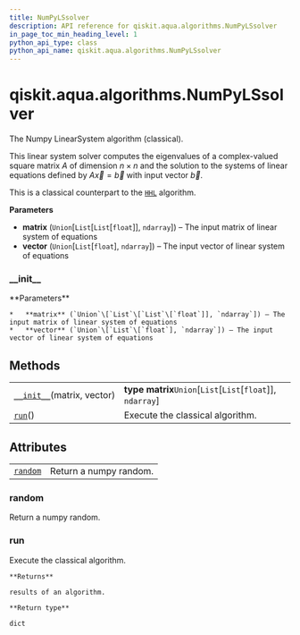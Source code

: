 ```yaml
---
title: NumPyLSsolver
description: API reference for qiskit.aqua.algorithms.NumPyLSsolver
in_page_toc_min_heading_level: 1
python_api_type: class
python_api_name: qiskit.aqua.algorithms.NumPyLSsolver
---
```


# qiskit.aqua.algorithms.NumPyLSsolver

<Class id="qiskit.aqua.algorithms.NumPyLSsolver" isDedicatedPage={true} github="https://github.com/qiskit-community/qiskit-aqua/tree/stable/0.9/qiskit/aqua/algorithms/linear_solvers/numpy_ls_solver.py" signature="NumPyLSsolver(matrix, vector)">
  The Numpy LinearSystem algorithm (classical).

  This linear system solver computes the eigenvalues of a complex-valued square matrix $A$ of dimension $n \times n$ and the solution to the systems of linear equations defined by $A\overrightarrow{x}=\overrightarrow{b}$ with input vector $\overrightarrow{b}$.

  This is a classical counterpart to the [`HHL`](qiskit.aqua.algorithms.HHL "qiskit.aqua.algorithms.HHL") algorithm.

  **Parameters**

  *   **matrix** (`Union`\[`List`\[`List`\[`float`]], `ndarray`]) – The input matrix of linear system of equations
  *   **vector** (`Union`\[`List`\[`float`], `ndarray`]) – The input vector of linear system of equations

  ### \_\_init\_\_

  <Function id="qiskit.aqua.algorithms.NumPyLSsolver.__init__" signature="__init__(matrix, vector)">
    **Parameters**

    *   **matrix** (`Union`\[`List`\[`List`\[`float`]], `ndarray`]) – The input matrix of linear system of equations
    *   **vector** (`Union`\[`List`\[`float`], `ndarray`]) – The input vector of linear system of equations
  </Function>

  ## Methods

  |                                                                                                                              |                                                               |
  | ---------------------------------------------------------------------------------------------------------------------------- | ------------------------------------------------------------- |
  | [`__init__`](#qiskit.aqua.algorithms.NumPyLSsolver.__init__ "qiskit.aqua.algorithms.NumPyLSsolver.__init__")(matrix, vector) | **type matrix**`Union`\[`List`\[`List`\[`float`]], `ndarray`] |
  | [`run`](#qiskit.aqua.algorithms.NumPyLSsolver.run "qiskit.aqua.algorithms.NumPyLSsolver.run")()                              | Execute the classical algorithm.                              |

  ## Attributes

  |                                                                                                        |                        |
  | ------------------------------------------------------------------------------------------------------ | ---------------------- |
  | [`random`](#qiskit.aqua.algorithms.NumPyLSsolver.random "qiskit.aqua.algorithms.NumPyLSsolver.random") | Return a numpy random. |

  ### random

  <Function id="qiskit.aqua.algorithms.NumPyLSsolver.random" signature="property random">
    Return a numpy random.
  </Function>

  ### run

  <Function id="qiskit.aqua.algorithms.NumPyLSsolver.run" signature="run()">
    Execute the classical algorithm.

    **Returns**

    results of an algorithm.

    **Return type**

    dict
  </Function>
</Class>

